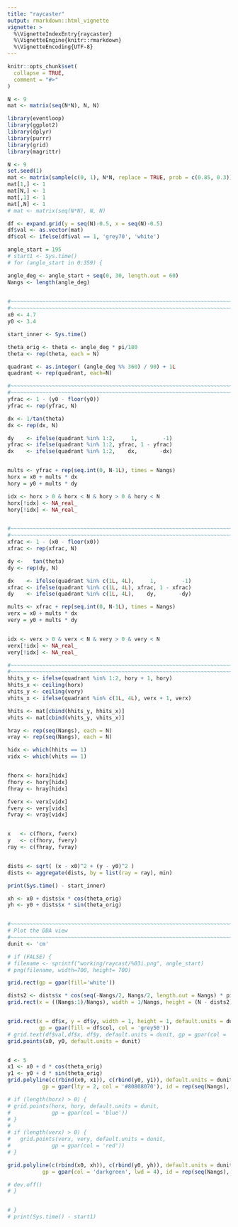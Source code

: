 ```yaml
---
title: "raycaster"
output: rmarkdown::html_vignette
vignette: >
  %\VignetteIndexEntry{raycaster}
  %\VignetteEngine{knitr::rmarkdown}
  %\VignetteEncoding{UTF-8}
---
```


```r
knitr::opts_chunk$set(
  collapse = TRUE,
  comment = "#>"
)
```


```r
N <- 9
mat <- matrix(seq(N*N), N, N)
```


```r
library(eventloop)
library(ggplot2)
library(dplyr)
library(purrr)
library(grid)
library(magrittr)

N <- 9
set.seed(1)
mat <- matrix(sample(c(0, 1), N*N, replace = TRUE, prob = c(0.85, 0.3)), N, N)
mat[1,] <- 1
mat[N,] <- 1
mat[,1] <- 1
mat[,N] <- 1
# mat <- matrix(seq(N*N), N, N)

df <- expand.grid(y = seq(N)-0.5, x = seq(N)-0.5)
df$val <- as.vector(mat)
df$col <- ifelse(df$val == 1, 'grey70', 'white')

angle_start = 195
# start1 <- Sys.time()
# for (angle_start in 0:359) {

angle_deg <- angle_start + seq(0, 30, length.out = 60)
Nangs <- length(angle_deg)

  
#~~~~~~~~~~~~~~~~~~~~~~~~~~~~~~~~~~~~~~~~~~~~~~~~~~~~~~~~~~~~~~~~~~~~~~~~~~~~~
#~~~~~~~~~~~~~~~~~~~~~~~~~~~~~~~~~~~~~~~~~~~~~~~~~~~~~~~~~~~~~~~~~~~~~~~~~~~~~
x0 <- 4.7
y0 <- 3.4

start_inner <- Sys.time() 

theta_orig <- theta <- angle_deg * pi/180
theta <- rep(theta, each = N)

quadrant <- as.integer( (angle_deg %% 360) / 90) + 1L
quadrant <- rep(quadrant, each=N)

#~~~~~~~~~~~~~~~~~~~~~~~~~~~~~~~~~~~~~~~~~~~~~~~~~~~~~~~~~~~~~~~~~~~~~~~~~~~~~
#~~~~~~~~~~~~~~~~~~~~~~~~~~~~~~~~~~~~~~~~~~~~~~~~~~~~~~~~~~~~~~~~~~~~~~~~~~~~~
yfrac <- 1 - (y0 - floor(y0))
yfrac <- rep(yfrac, N)

dx <- 1/tan(theta)
dx <- rep(dx, N)

dy    <- ifelse(quadrant %in% 1:2,     1,        -1)
yfrac <- ifelse(quadrant %in% 1:2, yfrac, 1 - yfrac)
dx    <- ifelse(quadrant %in% 1:2,    dx,       -dx)


mults <- yfrac + rep(seq.int(0, N-1L), times = Nangs)
horx = x0 + mults * dx
hory = y0 + mults * dy

idx <- horx > 0 & horx < N & hory > 0 & hory < N
horx[!idx] <- NA_real_
hory[!idx] <- NA_real_


#~~~~~~~~~~~~~~~~~~~~~~~~~~~~~~~~~~~~~~~~~~~~~~~~~~~~~~~~~~~~~~~~~~~~~~~~~~~~~
#~~~~~~~~~~~~~~~~~~~~~~~~~~~~~~~~~~~~~~~~~~~~~~~~~~~~~~~~~~~~~~~~~~~~~~~~~~~~~
xfrac <- 1 - (x0 - floor(x0))
xfrac <- rep(xfrac, N)

dy <-   tan(theta)
dy <- rep(dy, N)

dx    <- ifelse(quadrant %in% c(1L, 4L),     1,        -1)
xfrac <- ifelse(quadrant %in% c(1L, 4L), xfrac, 1 - xfrac)
dy    <- ifelse(quadrant %in% c(1L, 4L),    dy,       -dy)

mults <- xfrac + rep(seq.int(0, N-1L), times = Nangs)
verx = x0 + mults * dx
very = y0 + mults * dy


idx <- verx > 0 & verx < N & very > 0 & very < N
verx[!idx] <- NA_real_
very[!idx] <- NA_real_

#~~~~~~~~~~~~~~~~~~~~~~~~~~~~~~~~~~~~~~~~~~~~~~~~~~~~~~~~~~~~~~~~~~~~~~~~~~~~~
#~~~~~~~~~~~~~~~~~~~~~~~~~~~~~~~~~~~~~~~~~~~~~~~~~~~~~~~~~~~~~~~~~~~~~~~~~~~~~
hhits_y <- ifelse(quadrant %in% 1:2, hory + 1, hory)
hhits_x <- ceiling(horx)
vhits_y <- ceiling(very)
vhits_x <- ifelse(quadrant %in% c(1L, 4L), verx + 1, verx)

hhits <- mat[cbind(hhits_y, hhits_x)]
vhits <- mat[cbind(vhits_y, vhits_x)]

hray <- rep(seq(Nangs), each = N)
vray <- rep(seq(Nangs), each = N)

hidx <- which(hhits == 1)
vidx <- which(vhits == 1)


fhorx <- horx[hidx]
fhory <- hory[hidx]
fhray <- hray[hidx]

fverx <- verx[vidx]
fvery <- very[vidx]
fvray <- vray[vidx]


x   <- c(fhorx, fverx)
y   <- c(fhory, fvery)
ray <- c(fhray, fvray)


dists <- sqrt( (x - x0)^2 + (y - y0)^2 )
dists <- aggregate(dists, by = list(ray = ray), min)

print(Sys.time() - start_inner)

xh <- x0 + dists$x * cos(theta_orig)
yh <- y0 + dists$x * sin(theta_orig)


#~~~~~~~~~~~~~~~~~~~~~~~~~~~~~~~~~~~~~~~~~~~~~~~~~~~~~~~~~~~~~~~~~~~~~~~~~~~~~
# Plot the DDA view
#~~~~~~~~~~~~~~~~~~~~~~~~~~~~~~~~~~~~~~~~~~~~~~~~~~~~~~~~~~~~~~~~~~~~~~~~~~~~~
dunit <- 'cm'

# if (FALSE) {
# filename <- sprintf("working/raycast/%03i.png", angle_start)
# png(filename, width=700, height= 700)

grid.rect(gp = gpar(fill='white'))

dists2 <- dists$x * cos(seq(-Nangs/2, Nangs/2, length.out = Nangs) * pi/180)
grid.rect(x = ((Nangs:1)/Nangs), width = 1/Nangs, height = (N - dists2)/15, gp = gpar(col=NA, fill='blue'))


grid.rect(x = df$x, y = df$y, width = 1, height = 1, default.units = dunit,
          gp = gpar(fill = df$col, col = 'grey50'))
# grid.text(df$val,df$x, df$y, default.units = dunit, gp = gpar(col = 'grey40'))
grid.points(x0, y0, default.units = dunit)


d <- 5
x1 <- x0 + d * cos(theta_orig)
y1 <- y0 + d * sin(theta_orig)
grid.polyline(c(rbind(x0, x1)), c(rbind(y0, y1)), default.units = dunit,
           gp = gpar(lty = 2, col = '#80808070'), id = rep(seq(Nangs), each = 2))

# if (length(horx) > 0) {
# grid.points(horx, hory, default.units = dunit,
#             gp = gpar(col = 'blue'))
# }
# 
# if (length(verx) > 0) {
#   grid.points(verx, very, default.units = dunit,
#             gp = gpar(col = 'red'))
# }

grid.polyline(c(rbind(x0, xh)), c(rbind(y0, yh)), default.units = dunit,
           gp = gpar(col = 'darkgreen', lwd = 4), id = rep(seq(Nangs), each = 2))

# dev.off()
# }


# }
# print(Sys.time() - start1)
```






